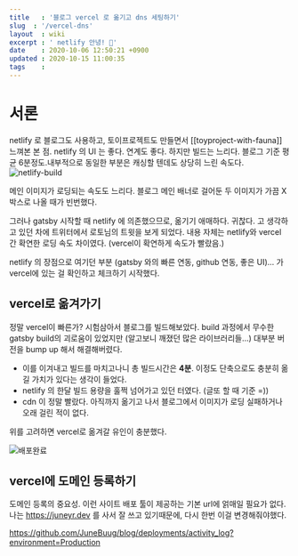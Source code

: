```yaml
---
title   : '블로그 vercel 로 옮기고 dns 세팅하기'  
slug  : '/vercel-dns'
layout  : wiki 
excerpt : ' netlify 안녕! 👋'
date    : 2020-10-06 12:50:21 +0900
updated : 2020-10-15 11:00:35
tags    : 
---
```


# 서론 
  
netlify 로 블로그도 사용하고, 토이프로젝트도 만들면서 [[toyproject-with-fauna]] 느껴본 본 점. 
netlify 의 UI 는 좋다. 연계도 좋다. 
하지만 빌드는 느리다. 블로그 기준 평균 6분정도.내부적으로 동일한 부분은 캐싱할 텐데도 상당히 느린 속도다. ![netlify-build](./netlify.png)

메인 이미지가 로딩되는 속도도 느리다. 블로그 메인 배너로 걸어둔 두 이미지가 가끔 X 박스로 나올 때가 빈번했다. 

그러나 gatsby 시작할 때 netlify 에 의존했으므로, 옮기기 애매하다. 귀찮다. 고 생각하고 있던 차에 트위터에서 로토님의 트윗을 보게 되었다. 내용 자체는 netlify와 vercel 간 확연한 로딩 속도 차이였다. (vercel이 확연하게 속도가 빨랐음.)
  
netlify 의 장점으로 여기던 부분 (gatsby 와의 빠른 연동, github 연동, 좋은 UI)... 가 vercel에 있는 걸 확인하고 체크하기 시작했다.
 
## vercel로 옮겨가기
정말 vercel이 빠른가? 시험삼아서 블로그를 빌드해보았다. 
build 과정에서 무수한 gatsby build의 괴로움이 있었지만 (알고보니 깨졌던 많은 라이브러리들...) 대부분 버전을 bump up 해서 해결해버렸다. 

- 이를 이겨내고 빌드를 마치고나니 총 빌드시간은 **4분**. 이정도 단축으로도 충분히 옮길 가치가 있다는 생각이 들었다. 
- netlify 의 한달 빌드 용량을 훌쩍 넘어가고 있던 터였다. (글또 할 때 기준 =))
- cdn 이 정말 빨랐다. 아직까지 옮기고 나서 블로그에서 이미지가 로딩 실패하거나 오래 걸린 적이 없다. 

위를 고려하면 vercel로 옮겨갈 유인이 충분했다.

![배포완료](./srcn.png)
## vercel에 도메인 등록하기 
도메인 등록의 중요성. 이런 사이트 배포 툴이 제공하는 기본 url에 얽매일 필요가 없다. 
나는 https://juneyr.dev 를 사서 잘 쓰고 있기때문에, 다시 한번 이걸 변경해줘야했다.

https://github.com/JuneBuug/blog/deployments/activity_log?environment=Production


